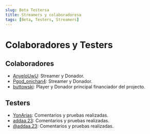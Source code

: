 ```yaml
---
slug: Beta Testersa
title: Streamers y colaboradoresa
tags: [Beta, Testers, Streamers]
---
```

# Colaboradores y Testers

## Colaboradores

- [AnyeloUwU](https://www.tiktok.com/@anyelouwu): Streamer y Donador.
- [Pgod_onichan4](https://www.tiktok.com/@pgod_onichan4): Streamer y Donador.
- [buttowski](https://www.tiktok.com/@buttowsk12): Player y Donador principal financiador del projecto.

## Testers

- [YonArias](https://www.tiktok.com/@yon_arias): Comentarios y pruebas realizadas.
- [addaa.23](https://twitter.com/tester1%29): Comentarios y pruebas realizadas.
- [@addaa.23](https://www.tiktok.com/@addaa.23): Comentarios y pruebas realizadas.
